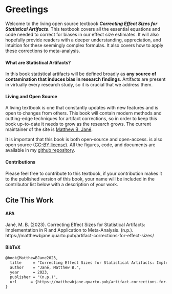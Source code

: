 # Greetings

Welcome to the living open source textbook ***Correcting Effect Sizes for Statistical Artifacts***. This textbook covers all the essential equations and code needed to correct for biases in our effect size estimates. It will also hopefully provide readers with a deeper understanding, appreciation, and intuition for these seemingly complex formulas. It also covers how to apply these corrections to meta-analysis.

#### What are Statistical Artifacts? {.unnumbered}

In this book statistical artifacts will be defined broadly as **any source of contamination that induces bias in research findings**. Artifacts are present in virtually every research study, so it is crucial that we address them.

#### Living and Open Source {.unnumbered}

A living textbook is one that constantly updates with new features and is open to changes from others. This book will contain modern methods and cutting-edge techniques for artifact corrections, so in order to keep this book up-to-date it needs to grow as the research grows. The current maintainer of the site is [Matthew B. Jané](https://matthewbjane.com). 

It is important that this book is both open-source and open-access. is also open source ([CC-BY license](LICENSE)). All the figures, code, and documents are available in my [github repository](https://github.com/MatthewBJane/artifact-corrections-for-effect-sizes/tree/gh-pages).

#### Contributions {.unnumbered}

Please feel free to contribute to this textbook, if your contribution makes it to the published version of this book, your name will be included in the contributor list below with a description of your work.



## Cite This Work {.unnumbered}

#### APA {.unnumbered}

Jané, M. B. (2023). Correcting Effect Sizes for Statistical Artifacts: Implementation in R and Application to Meta-Analysis. (n.p.). https://matthewbjane.quarto.pub/artifact-corrections-for-effect-sizes/

#### BibTeX {.unnumbered}

``` default
@book{MatthewBJane2023,
  title     = "Correcting Effect Sizes for Statistical Artifacts: Implementation in R and Application to Meta-Analysis",
  author    = "Jané, Matthew B.",
  year      = 2023,
  publisher = "(n.p.)",
  url      = {https://matthewbjane.quarto.pub/artifact-corrections-for-effect-sizes/}
}
```
